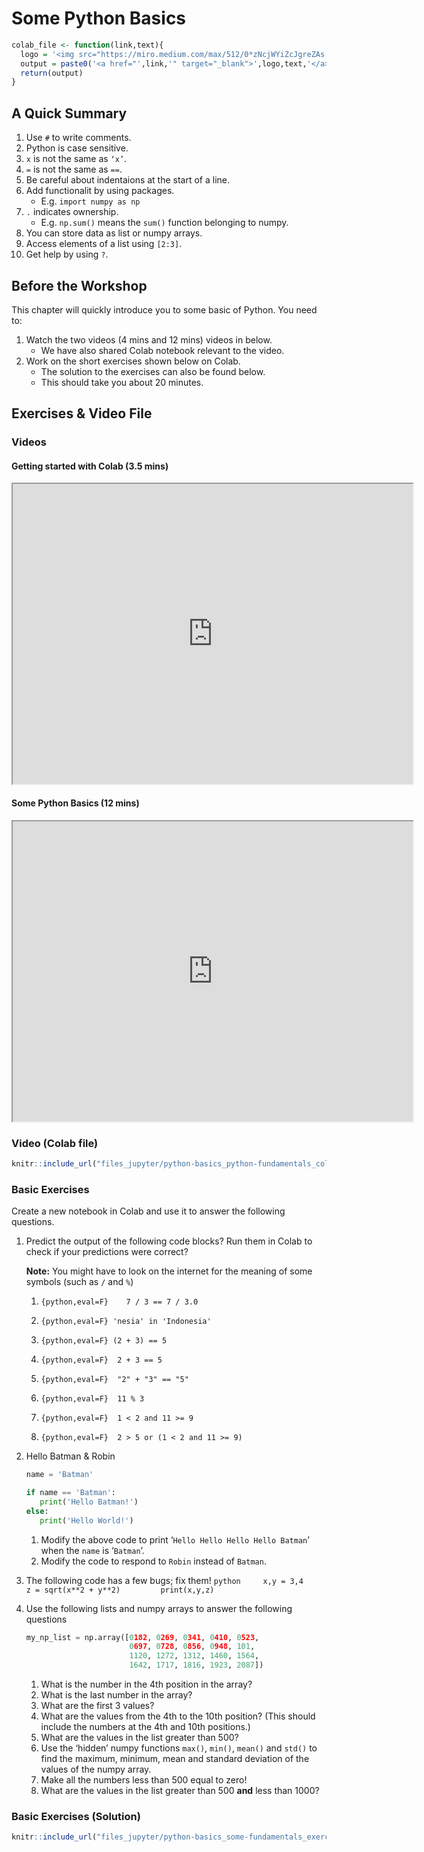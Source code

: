 # Some Python Basics

```r
colab_file <- function(link,text){
  logo = '<img src="https://miro.medium.com/max/512/0*zNcjWYiZcJgreZAs.png" width="25px">'
  output = paste0('<a href="',link,'" target="_blank">',logo,text,'</a>')
  return(output)
}

```

## A Quick Summary {.unnumbered}

<!-- .rmdnote, .rmdcaution, .rmdimportant, .rmdtip, and .rmdwarning -->

::: {.rmdwarning}

1.  Use `#` to write comments.
2.  Python is case sensitive.
3.  `x`  is not the same as `‘x’`.
4.  `=` is not the same as `==`.
5.  Be careful about indentaions at the start of a line.
6.  Add functionalit by using packages.
    -   E.g. `import numpy as np`
7.  `.` indicates ownership.
    -   E.g. `np.sum()` means the `sum()` function belonging to numpy.
8.  You can store data as list or numpy arrays.
9.  Access elements of a list using `[2:3]`.
10. Get help by using `?`.

:::

## Before the Workshop

This chapter will quickly introduce you to some basic of Python.
You need to:

1. Watch the two videos (4 mins and 12 mins) videos in below.
    - We have also shared Colab notebook relevant to the video.
1. Work on the short exercises shown below on Colab.
    - The solution to the exercises can also be found below.
    - This should take you about 20 minutes.


## Exercises & Video File {.panelset}

### Videos {-}

#### Getting started with Colab (3.5 mins) {-}
<iframe src="https://drive.google.com/file/d/1bjsUaTFVj_cySD8QHOGo-aUha6PcKR6s/preview" width="640" height="480"></iframe>

#### Some Python Basics (12 mins) {-}
<iframe src="https://drive.google.com/file/d/1it2IHEpLOetka_bZdZfYrb87yXbKFlfM/preview" width="640" height="480"></iframe>

### Video (Colab file) {.unnumbered}

```r
knitr::include_url("files_jupyter/python-basics_python-fundamentals_colab.html",height="6000px")
```

### Basic Exercises {.unnumbered}

Create a new notebook in Colab and use it to answer the following questions.

1. Predict the output of the following code blocks?
   Run them in Colab to check if your predictions were correct?

   **Note:** You might have to look on the internet for the meaning of some symbols (such as `/` and `%`)
   1. ```{python,eval=F}
      7 / 3 == 7 / 3.0
      ```

   2. ```{python,eval=F}
   'nesia' in 'Indonesia'
   ```
   3. ```{python,eval=F}
   (2 + 3) == 5
   ```

   5. ```{python,eval=F}
    2 + 3 == 5
    ```

    6. ```{python,eval=F}
    "2" + "3" == "5"
    ```

    3. ```{python,eval=F}
    11 % 3
    ```

    4. ```{python,eval=F}
    1 < 2 and 11 >= 9
    ```

    4. ```{python,eval=F}
    2 > 5 or (1 < 2 and 11 >= 9)
    ```

2. Hello Batman & Robin
   ```python
   name = 'Batman'

   if name == 'Batman':
      print('Hello Batman!')
   else:
      print('Hello World!')
   ```
   1. Modify the above code to print '`Hello Hello Hello Hello Batman`' when the `name` is '`Batman`'.
   2. Modify the code to respond to `Robin` instead of `Batman`.
3. The following code has a few bugs; fix them!
    ```python
    x,y = 3,4
    	z = sqrt(x**2 + y**2)
        print(x,y,z)
    ```

4. Use the following lists and numpy arrays to answer the following questions

     ```python
     my_np_list = np.array([0182, 0269, 0341, 0410, 0523,
                            0697, 0728, 0856, 0948, 101,
                            1120, 1272, 1312, 1460, 1564,
                            1642, 1717, 1816, 1923, 2087])               
     ```

   1. What is the number in the 4th position in the array?
   2. What is the last number in the array?
   3. What are the first 3 values?
   4. What are the values from the 4th to the 10th position? (This should include the numbers at the 4th and 10th positions.)
   5. What are the values in the list greater than 500?
   7. Use the 'hidden' numpy functions `max()`, `min()`, `mean()` and `std()` to find the maximum, minimum, mean and standard deviation of the values of the numpy array.
   8. Make all the numbers less than 500 equal to zero!
   6. What are the values in the list greater than 500 **and** less than 1000?

### Basic Exercises (Solution) {.unnumbered}

```r
knitr::include_url("files_jupyter/python-basics_some-fundamentals_exercises-solutions_colab.html",height="6000px")
```


